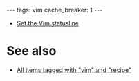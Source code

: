 ---
tags: vim
cache_breaker: 1
---
* [[Set the Vim statusline]]

= See also =

* [https://wincent.com/tags/search?q=vim+recipe All items tagged with "vim" and "recipe"]
